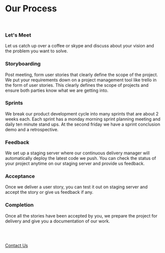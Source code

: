 # Our Process

<br/>

### Let's Meet
Let us catch up over a coffee or skype and discuss about your vision and the problem you want to solve.

### Storyboarding
Post meeting, form user stories that clearly define the scope of the project. We put your requirements down on a project management tool like trello in the form of user stories. This clearly defines the scope of projects and ensure both parties know what we are getting into.

### Sprints
We break our product development cycle into many sprints that are about 2 weeks each. Each sprint has a monday morning sprint planning meeting and daily ten minute stand ups. At the second friday we have a sprint conclusion demo and a retrospective.

### Feedback
We set up a staging server where our continuous delivery manager will automatically deploy the latest code we push. You can check the status of your project anytime on our staging server and provide us feedback.

### Acceptance
Once we deliver a user story, you can test it out on staging server and accept the story or give us feedback if any.

### Completion
Once all the stories have been accepted by you, we prepare the project for delivery and give you a documentation of our work.

<br/>
<br/>

[Contact Us](/contact)